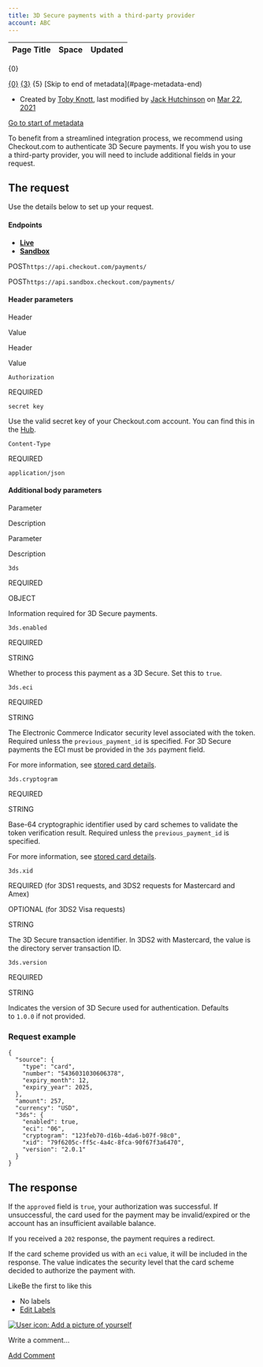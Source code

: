 ```yaml
---
title: 3D Secure payments with a third-party provider
account: ABC
---
```


<table class="aui"> <thead> <tr class="header"> <th class="search-result-title">Page Title</th> <th class="search-result-space">Space</th> <th class="search-result-date">Updated</th> </tr> </thead> </table> <p class="search-result-count">{0}</p> <tr class="search-result"> <td class="search-result-title"><a href="{1}" class="content-type-{2}"><span>{0}</span></a></td> <td class="search-result-space"><a class="space" href="/display/{4}/" title="{3}">{3}</a></td> <td class="search-result-date"><span class="date" title="{6}">{5}</span></td> </tr> [Skip to end of metadata](#page-metadata-end)

*   Created by [Toby Knott](    /display/~toby.knott
    ), last modified by [Jack Hutchinson](    /display/~jack.hutchinson
    ) on [Mar 22, 2021](/pages/diffpagesbyversion.action?pageId=2785698&selectedPageVersions=11&selectedPageVersions=12 "Show changes")

[Go to start of metadata](#page-metadata-start)

To benefit from a streamlined integration process, we recommend using Checkout.com to authenticate 3D Secure payments. If you wish you to use a third-party provider, you will need to include additional fields in your request.

The request
-----------

Use the details below to set up your request.

#### Endpoints

*   [**Live**](#tabs-d03575a0-aa80-43f8-86e9-e729505ce2da-1)
*   [**Sandbox**](#tabs-d03575a0-aa80-43f8-86e9-e729505ce2da-2)

POST`https://api.checkout.com/payments/`

POST`https://api.sandbox.checkout.com/payments/`

#### Header parameters

Header

Value

Header

Value

`Authorization`

REQUIRED

`secret key`

Use the valid secret key of your Checkout.com account. You can find this in the [Hub](https://hub.checkout.com/v2).

`Content-Type`

REQUIRED

`application/json`

#### Additional body parameters

Parameter

Description

Parameter

Description

`3ds`

REQUIRED

OBJECT

Information required for 3D Secure payments.

`3ds.enabled`

REQUIRED

STRING

Whether to process this payment as a 3D Secure. Set this to `true`.

`3ds.eci`

REQUIRED

STRING

The Electronic Commerce Indicator security level associated with the token. Required unless the `previous_payment_id` is specified. For 3D Secure payments the ECI must be provided in the `3ds` payment field.

For more information, see [stored card details](/display/DOCS/Requirements+for+stored+payment+details).

`3ds.cryptogram`

REQUIRED

STRING

Base-64 cryptographic identifier used by card schemes to validate the token verification result. Required unless the `previous_payment_id` is specified.

For more information, see [stored card details](/display/DOCS/Requirements+for+stored+payment+details).

`3ds.xid`

REQUIRED (for 3DS1 requests, and 3DS2 requests for Mastercard and Amex)

OPTIONAL (for 3DS2 Visa requests)

STRING

The 3D Secure transaction identifier. In 3DS2 with Mastercard, the value is the directory server transaction ID.

`3ds.version`

REQUIRED

STRING

Indicates the version of 3D Secure used for authentication. Defaults to `1.0.0` if not provided.

### Request example

    {
      "source": {
        "type": "card",
        "number": "5436031030606378",
        "expiry_month": 12,
        "expiry_year": 2025,
      },
      "amount": 257,
      "currency": "USD",
      "3ds": {
        "enabled": true,
        "eci": "06",
        "cryptogram": "123feb70-d16b-4da6-b07f-98c0",
        "xid": "79f6205c-ff5c-4a4c-8fca-90f67f3a6470",
        "version": "2.0.1"
      }
    }

The response
------------

If the `approved` field is `true`, your authorization was successful. If unsuccessful, the card used for the payment may be invalid/expired or the account has an insufficient available balance.

If you received a `202` response, the payment requires a redirect.

If the card scheme provided us with an `eci` value, it will be included in the response. The value indicates the security level that the card scheme decided to authorize the payment with.

LikeBe the first to like this

*   No labels
*   [Edit Labels](# "Edit Labels (Type 'l')")

[![User icon: Add a picture of yourself](/s/en_GB/7901/abf7b35644d5a5d1d7e4b0969a83e8eb2b569fb5/_/images/icons/profilepics/add_profile_pic.svg)](/users/profile/editmyprofilepicture.action)

Write a comment…

[Add Comment](/display/DOCS/3D+Secure+payments+with+a+third-party+provider?showComments=true&showCommentArea=true#addcomment)